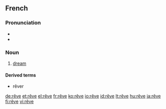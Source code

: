 {{see|rêvé}}
==French==

===Pronunciation===
*{{IPA|/ʁɛv/|lang=fr}}
*{{IPA|/REv/}}

===Noun===
{{fr-noun|m}}

# [[dream]]

====Derived terms====
*rêver
[[de:rêve]]
[[et:rêve]]
[[el:rêve]]
[[fr:rêve]]
[[ko:rêve]]
[[io:rêve]]
[[id:rêve]]
[[lt:rêve]]
[[hu:rêve]]
[[ja:rêve]]
[[fi:rêve]]
[[vi:rêve]]